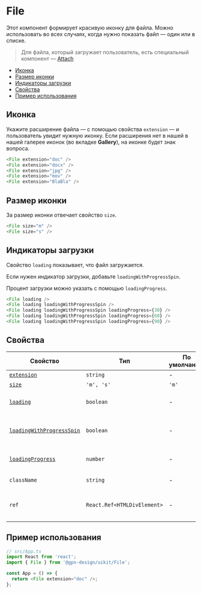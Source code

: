 
# File

Этот компонент формирует красивую иконку для файла. Можно использовать во всех случаях,
когда нужно показать файл — один или в списке.

> Для файла, который загружает пользователь, есть специальный компонент —
[Attach](?path=/story/components-attach--playground)

- [Иконка](#иконка)
- [Размер иконки](#размер-иконки)
- [Индикаторы загрузки](#индикаторы-загрузки)
- [Свойства](#свойства)
- [Пример использования](#пример-использования)

## Иконка

Укажите расширение файла — с помощью свойства `extension` — и пользователь увидит
нужную иконку. Если расширения нет в нашей в нашей галерее иконок (во вкладке **Gallery**),
на иконке будет знак вопроса.

```ts
<File extension="doc" />
<File extension="docx" />
<File extension="jpg" />
<File extension="mov" />
<File extension="BlaBla" />
```

<FileExampleExtension />

## Размер иконки

За размер иконки отвечает свойство `size`.

```ts
<File size="m" />
<File size="s" />
```

<FileExampleSize />

## Индикаторы загрузки

Свойство `loading` показывает, что файл загружается.

Если нужен индикатор загрузки, добавьте `loadingWithProgressSpin`.

Процент загрузки можно указать с помощью `loadingProgress`.

```ts
<File loading />
<File loading loadingWithProgressSpin />
<File loading loadingWithProgressSpin loadingProgress={30} />
<File loading loadingWithProgressSpin loadingProgress={60} />
<File loading loadingWithProgressSpin loadingProgress={90} />
```

<FileExampleLoading />


## Свойства

| Свойство                 | Тип                         | По умолчанию | Описание                                     |
| ------------------------| --------------------------- | ------------ | -------------------------------------------- |
| [`extension`](#иконка)                           | `string`                    | -            | Иконка файла                                              |
| [`size`](#размер-иконки)                         | `'m', 's'`                  | `'m'`        | Размер иконки                                             |
| [`loading`](#индикаторы-загрузки)                | `boolean`                   | -            | Показывает, что файл загружается             |
| [`loadingWithProgressSpin`](#индикаторы-загрузки)| `boolean`                   | -            | Показывает индикатор прогресса загрузки      |
| [`loadingProgress`](#индикаторы-загрузки)        | `number`                    | -            | Прогресс загрузки в процентах                |
| `className`                                      | `string`                    | -            | Дополнительный класс                         |
| `ref`                                            | `React.Ref<HTMLDivElement>` | -            | Ссылка на корневой DOM-элемент компонента    |


## Пример использования

```ts
// src/App.ts
import React from 'react';
import { File } from '@gpn-design/uikit/File';

const App = () => {
  return <File extension="doc" />;
};
```

